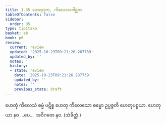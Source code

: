 ```yaml
---
title: 1.35 ဟေတုဒုက, ကိလေသဂေါစ္ဆက
tableOfContents: false
sidebar:
  order: 35
type: tipitaka
basket: ab
book: p6
review:
  current: review
  updated: '2025-10-23T09:21:26.287739'
  updated_by: ''
  notes: ''
  history:
  - state: review
    date: '2025-10-23T09:21:26.287739'
    updated_by: ''
    notes: ''
    previous_state: draft
---
```



<ReviewStatus review={frontmatter.review} showDetails={true} />

<HypothesisAnnotation frontmatter={frontmatter} />

<DynamicBreadcrumb />

<Division number="59" book="p6" e="ch" v="39" p="53">

<Paragraph number="167" book="p6">
ဟေတုံ ကိလေသံ ဓမ္မံ ပဋိစ္စ ဟေတု ကိလေသော ဓမ္မော ဥပ္ပဇ္ဇတိ ဟေတုပစ္စယာ.
</Paragraph>

<Paragraph number="168" book="p6">
ဟေတုယာ နဝ …ပေ…  အဝိဂတေ နဝ. (သံခိတ္တံ.)
</Paragraph>
</Division>